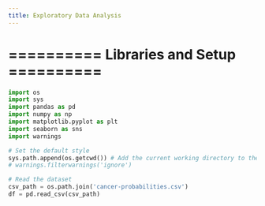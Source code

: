 ```yaml
---
title: Exploratory Data Analysis
---
```


# ========== Libraries and Setup ==========

```python
import os
import sys
import pandas as pd
import numpy as np
import matplotlib.pyplot as plt
import seaborn as sns
import warnings

# Set the default style
sys.path.append(os.getcwd()) # Add the current working directory to the path
# warnings.filterwarnings('ignore')
```


```python
# Read the dataset
csv_path = os.path.join('cancer-probabilities.csv')
df = pd.read_csv(csv_path)
```

